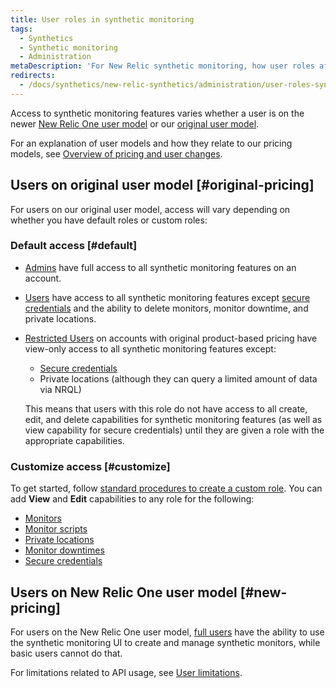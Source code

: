```yaml
---
title: User roles in synthetic monitoring
tags:
  - Synthetics
  - Synthetic monitoring
  - Administration
metaDescription: 'For New Relic synthetic monitoring, how user roles affect your access to features.'
redirects:
  - /docs/synthetics/new-relic-synthetics/administration/user-roles-synthetics
---
```


Access to synthetic monitoring features varies whether a user is on the newer [New Relic One user model](#new-pricing) or our [original user model](#original-pricing).

For an explanation of user models and how they relate to our pricing models, see [Overview of pricing and user changes](/docs/accounts/original-accounts-billing/original-product-based-pricing/overview-changes-pricing-user-model#convert-users).

## Users on original user model [#original-pricing]

For users on our original user model, access will vary depending on whether you have default roles or custom roles:

### Default access [#default]

* [Admins](/docs/accounts/original-accounts-billing/original-users-roles/users-roles-original-user-model#roles) have full access to all synthetic monitoring features on an account.
* [Users](/docs/accounts-partnerships/accounts/account-billing-usage/users-roles#roles) have access to all synthetic monitoring features except [secure credentials](/docs/synthetics/new-relic-synthetics/using-monitors/secure-credentials-store-credentials-information-scripted-browsers) and the ability to delete monitors, monitor downtime, and private locations.
* [Restricted Users](/docs/accounts-partnerships/accounts/account-billing-usage/users-roles#roles) on accounts with original product-based pricing have view-only access to all synthetic monitoring features except:

  * [Secure credentials](/docs/synthetics/new-relic-synthetics/using-monitors/secure-credentials-store-credentials-information-scripted-browsers)
  * Private locations (although they can query a limited amount of data via NRQL)

  This means that users with this role do not have access to all create, edit, and delete capabilities for synthetic monitoring features (as well as view capability for secure credentials) until they are given a role with the appropriate capabilities.

### Customize access [#customize]

To get started, follow [standard procedures to create a custom role](/docs/accounts/accounts/roles-permissions/add-roles-permissions#create/docs/accounts/accounts/roles-permissions/add-roles-permissions#create). You can add **View** and **Edit** capabilities to any role for the following:

* [Monitors](/docs/synthetics/new-relic-synthetics/using-monitors)
* [Monitor scripts](/docs/synthetics/new-relic-synthetics/scripting-monitors/write-synthetics-api-tests)
* [Private locations](/docs/synthetics/new-relic-synthetics/private-locations/private-locations-overview-monitor-internal-sites-add-new-locations)
* [Monitor downtimes](/docs/synthetics/new-relic-synthetics/using-monitors/monitor-downtimes-disable-monitoring-during-scheduled-maintenance-times)
* [Secure credentials](/docs/synthetics/new-relic-synthetics/using-monitors/secure-credentials-store-credentials-information-scripted-browsers)

## Users on New Relic One user model [#new-pricing]

For users on the New Relic One user model, [full users](/docs/accounts/accounts-billing/new-relic-one-pricing-users/users-roles#user-type) have the ability to use the synthetic monitoring UI to create and manage synthetic monitors, while basic users cannot do that.

For limitations related to API usage, see [User limitations](/docs/accounts/accounts-billing/new-relic-one-pricing-users/transition-guide-new-pricing-plan#limitations).

